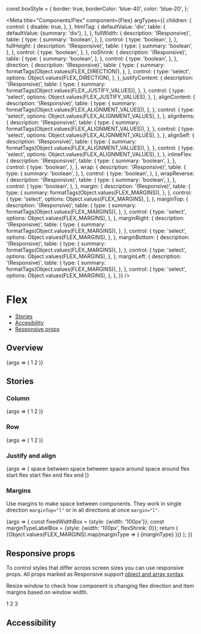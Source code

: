 const boxStyle = {
  border: true,
  borderColor: 'blue-40',
  color: 'blue-20',
};

<Meta
  title="Components/Flex"
  component={Flex}
  argTypes={{
    children: {
      control: {
        disable: true,
      },
    },
    htmlTag: {
      defaultValue: 'div',
      table: {
        defaultValue: {summary: 'div'},
      },
    },
    fullWidth: {
      description: '(Responsive)',
      table: {
        type: {
          summary: 'boolean',
        },
      },
      control: {
        type: 'boolean',
      },
    },
    fullHeight: {
      description: '(Responsive)',
      table: {
        type: {
          summary: 'boolean',
        },
      },
      control: {
        type: 'boolean',
      },
    },
    noShrink: {
      description: '(Responsive)',
      table: {
        type: {
          summary: 'boolean',
        },
      },
      control: {
        type: 'boolean',
      },
    },
    direction: {
      description: '(Responsive)',
      table: {
        type: {
          summary: formatTags(Object.values(FLEX_DIRECTION)),
        },
      },
      control: {
        type: 'select',
        options: Object.values(FLEX_DIRECTION),
      },
    },
    justifyContent: {
      description: '(Responsive)',
      table: {
        type: {
          summary: formatTags(Object.values(FLEX_JUSTIFY_VALUES)),
        },
      },
      control: {
        type: 'select',
        options: Object.values(FLEX_JUSTIFY_VALUES),
      },
    },
    alignContent: {
      description: '(Responsive)',
      table: {
        type: {
          summary: formatTags(Object.values(FLEX_ALIGNMENT_VALUES)),
        },
      },
      control: {
        type: 'select',
        options: Object.values(FLEX_ALIGNMENT_VALUES),
      },
    },
    alignItems: {
      description: '(Responsive)',
      table: {
        type: {
          summary: formatTags(Object.values(FLEX_ALIGNMENT_VALUES)),
        },
      },
      control: {
        type: 'select',
        options: Object.values(FLEX_ALIGNMENT_VALUES),
      },
    },
    alignSelf: {
      description: '(Responsive)',
      table: {
        type: {
          summary: formatTags(Object.values(FLEX_ALIGNMENT_VALUES)),
        },
      },
      control: {
        type: 'select',
        options: Object.values(FLEX_ALIGNMENT_VALUES),
      },
    },
    inlineFlex: {
      description: '(Responsive)',
      table: {
        type: {
          summary: 'boolean',
        },
      },
      control: {
        type: 'boolean',
      },
    },
    wrap: {
      description: '(Responsive)',
      table: {
        type: {
          summary: 'boolean',
        },
      },
      control: {
        type: 'boolean',
      },
    },
    wrapReverse: {
      description: '(Responsive)',
      table: {
        type: {
          summary: 'boolean',
        },
      },
      control: {
        type: 'boolean',
      },
    },
    margin: {
      description: '(Responsive)',
      table: {
        type: {
          summary: formatTags(Object.values(FLEX_MARGINS)),
        },
      },
      control: {
        type: 'select',
        options: Object.values(FLEX_MARGINS),
      },
    },
    marginTop: {
      description: '(Responsive)',
      table: {
        type: {
          summary: formatTags(Object.values(FLEX_MARGINS)),
        },
      },
      control: {
        type: 'select',
        options: Object.values(FLEX_MARGINS),
      },
    },
    marginRight: {
      description: '(Responsive)',
      table: {
        type: {
          summary: formatTags(Object.values(FLEX_MARGINS)),
        },
      },
      control: {
        type: 'select',
        options: Object.values(FLEX_MARGINS),
      },
    },
    marginBottom: {
      description: '(Responsive)',
      table: {
        type: {
          summary: formatTags(Object.values(FLEX_MARGINS)),
        },
      },
      control: {
        type: 'select',
        options: Object.values(FLEX_MARGINS),
      },
    },
    marginLeft: {
      description: '(Responsive)',
      table: {
        type: {
          summary: formatTags(Object.values(FLEX_MARGINS)),
        },
      },
      control: {
        type: 'select',
        options: Object.values(FLEX_MARGINS),
      },
    },
  }}
/>

# Flex

- [Stories](#stories)
- [Accesibility](#accessibility)
- [Responsive props](#responsive-props)

## Overview

<Canvas>
  <Story name="Default">
    {args => (
      <Flex {...args}>
        <Box {...boxStyle} style={{marginRight: 10}}>
          1
        </Box>
        <Box {...boxStyle}>2</Box>
      </Flex>
    )}
  </Story>
</Canvas>

<ArgsTable story="Default" />

## Stories

### Column

<Canvas>
  <Story name="Column">
    {args => (
      <Flex
        {...args}
        direction={FLEX_DIRECTION.COLUMN}
        marginBottom={FLEX_MARGINS.MEDIUM}
        fullWidth
      >
        <Box {...boxStyle} style={{marginBottom: 10}}>
          1
        </Box>
        <Box {...boxStyle}>2</Box>
      </Flex>
    )}
  </Story>
</Canvas>

### Row

<Canvas>
  <Story name="Row">
    {args => (
      <Flex {...args} direction={FLEX_DIRECTION.ROW} fullWidth>
        <Box {...boxStyle} style={{marginRight: 10}}>
          1
        </Box>
        <Box {...boxStyle}>2</Box>
      </Flex>
    )}
  </Story>
</Canvas>

### Justify and align

<Canvas>
  <Story name="JustifyAndAlign">
    {args => (
      <Flex {...args} fullWidth direction="column">
        <Flex
          direction={FLEX_DIRECTION.ROW}
          marginBottom={FLEX_MARGINS.MEDIUM}
          justifyContent={FLEX_JUSTIFY_VALUES.SPACE_BETWEEN}
          fullWidth
        >
          <Flex>
            <Box {...boxStyle}>space between</Box>
          </Flex>
          <Flex>
            <Box {...boxStyle}>space between</Box>
          </Flex>
        </Flex>
        <SeparatorHorizontal />
        <Flex
          direction={FLEX_DIRECTION.ROW}
          marginTop={FLEX_MARGINS.MEDIUM}
          marginBottom={FLEX_MARGINS.MEDIUM}
          justifyContent={FLEX_JUSTIFY_VALUES.SPACE_AROUND}
          fullWidth
        >
          <Flex>
            <Box {...boxStyle}>space around</Box>
          </Flex>
          <Flex>
            <Box {...boxStyle}>space around</Box>
          </Flex>
        </Flex>
        <SeparatorHorizontal />
        <Flex
          direction={FLEX_DIRECTION.ROW}
          marginBottom={FLEX_MARGINS.MEDIUM}
          marginTop={FLEX_MARGINS.MEDIUM}
          justifyContent={FLEX_JUSTIFY_VALUES.FLEX_START}
          fullWidth
        >
          <Flex marginRight={FLEX_MARGINS.MEDIUM}>
            <Box {...boxStyle}>flex start</Box>
          </Flex>
          <Flex>
            <Box {...boxStyle}>flex start</Box>
          </Flex>
        </Flex>
        <SeparatorHorizontal />
        <Flex
          direction={FLEX_DIRECTION.ROW}
          marginTop={FLEX_MARGINS.MEDIUM}
          justifyContent={FLEX_JUSTIFY_VALUES.FLEX_END}
          fullWidth
        >
          <Flex marginRight={FLEX_MARGINS.MEDIUM}>
            <Box {...boxStyle}>flex end</Box>
          </Flex>
          <Flex>
            <Box {...boxStyle}>flex end</Box>
          </Flex>
        </Flex>
      </Flex>
    )}
  </Story>
</Canvas>

### Margins

Use margins to make space between components. They work in single direction `marginTop="l"` or in all directions at once `margin="l"`.

<Canvas>
  <Story name="Margins">
    {args => {
      const fixedWidthBox = {style: {width: '100px'}};
      const marginTypeLabelBox = {style: {width: '100px', flexShrink: 0}};
      return (
        <Flex {...args} fullWidth direction="column">
          {Object.values(FLEX_MARGINS).map(marginType => (
            <Flex marginBottom={FLEX_MARGINS.SMALL}>
              <Box {...marginTypeLabelBox}>
                <Text>{marginType}</Text>
              </Box>
              <Flex marginRight={marginType}>
                <Box {...boxStyle} {...fixedWidthBox} />
              </Flex>
              <Flex>
                <Box {...boxStyle} {...fixedWidthBox} />
              </Flex>
            </Flex>
          ))}
        </Flex>
      );
    }}
  </Story>
</Canvas>

## Responsive props

To control styles that differ across screen sizes you can use responsive props. All props marked as Responsive support [object and array syntax](/story/foundation-✨-responsive-props--page).

Resize window to check how component is changing flex direction and item margins based on window width.

<Canvas>
  <Flex direction={['column', null, 'row']}>
    <Flex
      margin
      fullWidth
      marginBottom={{
        sm: 'xs',
        md: 'm',
        lg: 'none',
      }}
    >
      <Box {...boxStyle}>1</Box>
    </Flex>
    <Flex
      margin
      fullWidth
      marginBottom={{
        sm: 'xs',
        md: 'm',
        lg: 'none',
      }}
      marginLeft={{
        lg: 's',
        xl: 'l',
      }}
    >
      <Box {...boxStyle}>2</Box>
    </Flex>
    <Flex
      margin
      fullWidth
      marginLeft={{
        lg: 's',
        xl: 'l',
      }}
    >
      <Box {...boxStyle}>3</Box>
    </Flex>
  </Flex>
</Canvas>

## Accessibility

<FlexA11y />
